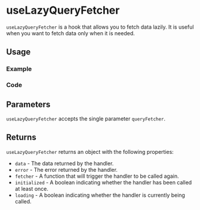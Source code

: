 

<Meta of={allStories} />

# useLazyQueryFetcher

`useLazyQueryFetcher` is a hook that allows you to fetch data lazily. It is useful when you want to fetch data only when it is needed.

## Usage

### Example

<Canvas of={allStories.Usage} />

### Code

<Source of={allStories.Usage} />

## Parameters

`useLazyQueryFetcher` accepts the single parameter `queryFetcher`.

## Returns

`useLazyQueryFetcher` returns an object with the following properties:

- `data` - The data returned by the handler.
- `error` - The error returned by the handler.
- `fetcher` - A function that will trigger the handler to be called again.
- `initialized` - A boolean indicating whether the handler has been called at least once.
- `loading` - A boolean indicating whether the handler is currently being called.
